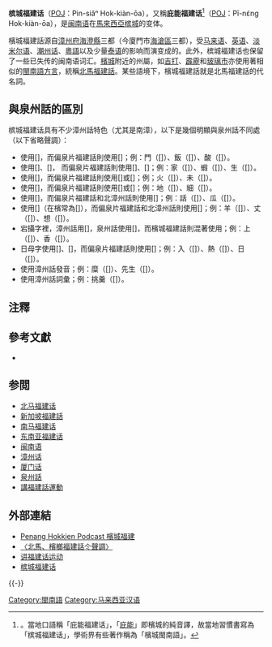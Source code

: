 {{Expert-subject}}
{{Infobox Language
|name = 庇能福建話
|nativename =Pī-néeng Hok-kiàn-uā（[[台羅拼音|台罗字]]）<br>Pī-nɛ́ng Hok-kiàn-oā ([[白話字|白話字]])<br>{{Lang|ms|Hokkien Pulau Pinang}} ([[馬來語|馬來語]])
|states = {{MYS}}、{{SIN}}、{{IDN}}、{{THA}}
|region = {{MYS}}（[[檳島|檳島]]、[[威省|威省]] 、[[玻璃市|玻璃市]] 、[[吉打|吉打]] 、[[霹靂州|霹雳]]）<br/>{{THA}}[[普吉府|普吉府]]<br/>{{IDN}}[[棉蘭|棉蘭]]
|speakers = 1,824,741
|familycolor = 漢藏語系
|fam1 = [[漢藏語系|漢藏語系]]
|fam2 = [[漢語族|漢語族]]
|fam3 = [[閩語支|閩語支]]
|fam4 = [[沿海閩語|沿海閩語]]
|fam5 = [[閩南语|閩南语]]
|fam6 = [[泉漳片|泉漳片]]
|fam7 = 
|fam8 = 
|nation = 無
|agency = 無
|iso1=zh|iso2b=chi|iso2t=zho|iso3=nan}}

'''槟城福建话'''（[[教羅|POJ]]：Pin-siâⁿ Hok-kiàn-ōa），又稱'''庇能福建话'''<ref>{{harvnb|王桂蘭|2017|p=13,35}}。當地口語稱「庇能福建话」，「[[庇能|庇能]]」即檳城的純音譯，故當地習慣書寫為「槟城福建话」，學術界有些著作稱為「檳城閩南語」。</ref>（[[教羅|POJ]]：Pī-nɛ́ng Hok-kiàn-ōa），是[[闽南语|闽南语]]在[[馬來西亞|馬來西亞]][[槟城|槟城]]的变体。

檳城福建話源自[[漳州府|漳州府]][[海澄縣|海澄縣]]三都（今廈門市[[海滄區|海滄區]]三都），受[[马来语|马来语]]、[[英语|英语]]、[[泰米尔语|淡米尔语]]、[[潮州话|潮州话]]、[[粵語|粵語]]以及少量[[泰语|泰语]]的影响而演变成的。此外，槟城福建话也保留了一些已失传的闽南语词汇。[[檳城|檳城]]附近的州屬，如[[吉打|吉打]]、[[霹靂州|霹靂]]和[[玻璃市|玻璃市]]亦使用著相似的[[東南亞福建話|閩南語方言]]，統稱[[北馬福建話|北馬福建話]]。某些語境下，檳城福建話就是北馬福建話的代名詞。

==與泉州話的區別==
槟城福建话具有不少漳州話特色（尤其是南漳），以下是幾個明顯與泉州話不同處（以下省略聲調）：
* 使用[{{IPA|ũ̯ĩ}}]，而偏泉片福建話則使用[{{IPA|ŋ̍}}]；例：門（[{{IPA|mũ̯ĩ}}]）、飯（[{{IPA|pũ̯ĩ}}]）、酸（[{{IPA|sũ̯ĩ}}]）。
* 使用[{{IPA|ɛ}}]、[{{IPA|ɛ̃}}]， 而偏泉片福建話則使用[{{IPA|e}}]、[{{IPA|ĩ}}]；例：家（[{{IPA|kɛ}}]）、蝦（[{{IPA|hɛ}}]）、生（[{{IPA|sɛ̃}}]）。
* 使用[{{IPA|o̯e}}]，而偏泉片福建話則使用[{{IPA|e}}]或[{{IPA|ə}}]；例；火（[{{IPA|ho̯e}}]）、未（[{{IPA|bo̯e}}]）。
* 使用[{{IPA|e}}]，而偏泉片福建話則使用[{{IPA|o̯e}}]或[{{IPA|əe}}]；例：地（[{{IPA|te}}]）、細（[{{IPA|se}}]）。
* 使用[{{IPA|o̯a}}]，而偏泉片福建話和北漳州話則使用[{{IPA|o̯e}}]；例：話（[{{IPA|o̯a}}]）、瓜（[{{IPA|ko̯a}}]）。
* 使用[{{IPA|ĩ̯ɔ̃}}]（在檳常為[{{IPA|ĩ̯ãũ̯}}]），而偏泉片福建話和北漳州話則使用[{{IPA|ĩ̯ũ}}]；例：羊（[{{IPA|ĩ̯ɔ̃}}]）、丈（[{{IPA|tĩ̯ɔ̃}}]）、想（[{{IPA|ɕĩ̯ɔ̃}}]）。
* 宕攝字裡，漳州話用[{{IPA|i̯aŋ}}]，泉州話使用[{{IPA|i̯ɔŋ}}]，而檳城福建話則混著使用；例：上（[{{IPA|ɕi̯aŋ}}]）、香（[{{IPA|hi̯aŋ}}]）。
* 日母字使用[{{IPA|z}}]、[{{IPA|ʑ}}]，而偏泉片福建話則使用[{{IPA|l}}]；例：入（[{{IPA|ʑip̚}}]）、熱（[{{IPA|zo̯aʔ}}]）、日（[{{IPA|ʑit̚}}]）。
* 使用漳州話發音；例：糜（[{{IPA|mõ̯ãĩ̯}}]）、先生（[{{IPA|ɕinsɛ̃}}]）。
* 使用漳州話詞彙；例：挑羹（[{{IPA|tʰi̯au̯ki̯ɔŋ}}]）。

==注釋 ==
{{Reflist}}
==參考文獻==

{{ref begin}}

*{{cite thesis|ref={{harvid|王桂蘭|2017}}|work=[[國立臺灣師範大學|國立臺灣師範大學]]臺灣語文學系博士論文|title=馬來西亞檳城福建話研究|last=王桂蘭|date=2017|url=http://rportal.lib.ntnu.edu.tw/bitstream/20.500.12235/93180/1/089926001101.pdf|archiveurl=https://web.archive.org/web/20210504231920/http://rportal.lib.ntnu.edu.tw/bitstream/20.500.12235/93180/1/089926001101.pdf|archivedate=2021-05-04}}

{{ref end}}

==参閲==
{{div col|2}}
*[[北马福建话|北马福建话]]
*[[新加坡福建話|新加坡福建話]] 
*[[南马福建话|南马福建话]]
*[[东南亚福建话|东南亚福建话]]
*[[闽南语|闽南语]]
*[[漳州话|漳州话]]
*[[厦门话|厦门话]]
*[[泉州話|泉州話]]
*[[講福建話運動|講福建話運動]]
{{div col end}}

== 外部連結 ==
* [http://penanghokkien.com/ Penang Hokkien Podcast 檳城福建] {{Wayback|url=http://penanghokkien.com/ |date=20170827042715 }}
* [https://web.archive.org/web/20140608010600/http://banlam.tawa.asia/2012/10/beima-shengdiao-tones-penang-hokkien.html 〈北馬、檳榔福建話仒聲調〉]
* [https://www.speakhokkien.org/ 讲福建话运动] {{Wayback|url=https://www.speakhokkien.org/ |date=20210118234640 }}
* [https://penang-hokkien.gitlab.io/ 槟城福建话] {{Wayback|url=https://penang-hokkien.gitlab.io/ |date=20211207224407 }}
{{-}}
{{閩南語|state=collapsed}}
{{闽语|state=collapsed}}

[[Category:閩南語|Category:閩南語]]
[[Category:马来西亚汉语|Category:马来西亚汉语]]